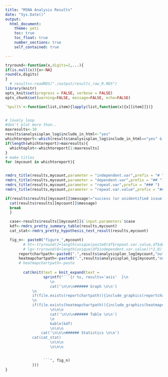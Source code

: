 ```yaml
---
title: "MSNA Analysis Results"
date: "Sys.Date()"
output: 
  html_document:
    theme: yeti 
    toc: true
    toc_float: true
    number_sections: true
    self_contained: true

---
```




```r
tryround<-function(x,digits=2,...){
if(is.null(x)){x<-NA}
round(x,digits)
}
  # results<-readRDS("./output/results_raw_R.RDS")
library(knitr)
opts_knit$set(progress = FALSE, verbose = FALSE)
opts_chunk$set(warning=FALSE, message=FALSE, echo=FALSE)

`%pull%`<-function(list,item){lapply(list,function(x){x[[item]]})}


# lovely loop
#don't plot more than..
maxresults<-10
results$analysisplan_log$include_in_html<-"yes"
whichtoreport<-which(results$analysisplan_log$include_in_html=="yes" &!sapply(results$results,is.null))
if(length(whichtoreport)>maxresults){
  whichtoplot<-whichtoreport[1:maxresults]
}
# make titles
for (mycount in whichtoreport){


rmdrs_title(results,mycount,parameter = "independent.var",prefix = "# ")
rmdrs_title(results,mycount,parameter = "dependent.var",prefix = "## ")
rmdrs_title(results,mycount,parameter = "repeat.var",prefix = "### ")
rmdrs_title(results,mycount,parameter = "repeat.var.value",prefix = "##### ")

if(results$results[[mycount]]$message!="success (or unidentified issue)"){
  cat(results$results[[mycount]]$message)
  break
  }

  case<-results$results[[mycount]]$`input.parameters`$case
  kdf<-rmdrs_pretty_summary_table(results,mycount)
  cat_stat<-rmdrs_pretty_hypothesis_test_result(results,mycount)

  fig_n<- paste0("figure_",mycount)
    	# ht<-tryround(2+length(unique(paste0(df$repeat.var.value,df$dependent.var.value)))*0.6,1)
    	# lg<-tryround(6+length(unique(df$independent.var.value))*2,0)
      reportchartpath<-paste0(".",results$analysisplan_log[mycount,"output.regular.chart..report."])
      heatmapchartpath<-paste0(".",results$analysisplan_log[mycount,"output.heatmap"])
      # heatmapchartpath<-paste
    
        cat(knit(text = knit_expand(text =
    			 sprintf("```{r %s, results='asis'  }\n
    				\n
    				cat('\n\n\n###### Graph \n\n')
            \n
            if(file.exists(reportchartpath)){include_graphics(reportchartpath)}            
            \n
            if(file.exists(heatmapchartpath)){include_graphics(heatmapchartpath)}            
    				\n\n\n
    				cat('\n\n\n###### Table \n\n')
    				\n
    				kable(kdf)
    				\n\n\n
      			cat('\n\n\n###### Statistics \n\n')
            cat(cat_stat)
    				\n\n\n
    				\n\n\n


    			 ```", fig_n)
    		)))
} 



```



